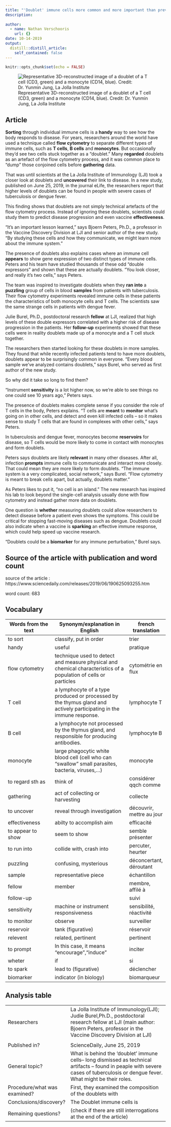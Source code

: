```yaml
---
title: "'Doublet' immune cells more common and more important than previously thought"
description: 
  
author:
  - name: Nathan Verschooris
    url: {}
date: 10-14-2019
output:
  distill::distill_article:
    self_contained: false
---
```


```r
knitr::opts_chunk$set(echo = FALSE)
```
![ Representative 3D-reconstructed image of a doublet of a T cell (CD3, green) and a monocyte (CD14, blue). Credit: Dr. Yunmin Jung, La Jolla Institute](https://scx1.b-cdn.net/csz/news/800/2019/nocellisanis.jpg)

## Article
**Sorting** through individual immune cells is a **handy** way to see how the body responds to disease. For years, researchers around the world have used a technique called **flow cytometry** to separate different types of immune cells, such as **T cells**, **B cells** and **monocytes**. But occasionally they'd see two cells stuck together as a "doublet." Many **regarded** doublets as an artefact of the flow cytometry process, and it was common place to "dump" those conjoined cells before **gathering** data.

That was until scientists at the La Jolla Institute of Immunology (LJI) took a closer look at doublets and **uncovered** their link to disease. In a new study, published on June 25, 2019, in the journal eLife, the researchers report that higher levels of doublets can be found in people with severe cases of tuberculosis or dengue fever.

This finding shows that doublets are not simply technical artefacts of the flow cytometry process. Instead of ignoring these doublets, scientists could study them to predict disease progression and even vaccine **effectiveness**.

"It's an important lesson learned," says Bjoern Peters, Ph.D., a professor in the Vaccine Discovery Division at LJI and senior author of the new study. "By studying these cells and how they communicate, we might learn more about the immune system."

The presence of doublets also explains cases where an immune cell **appears** to show gene expression of two distinct types of immune cells. Peters and his team have studied thousands of these odd "double expressors" and shown that these are actually doublets. "You look closer, and really it's two cells," says Peters.

The team was inspired to investigate doublets when they **ran into** a **puzzling** group of cells in blood **samples** from patients with tuberculosis. Their flow cytometry experiments revealed immune cells in these patients the characteristics of both monocyte cells and T cells. The scientists saw the same strange cells in patients with dengue fever.

Julie Burel, Ph.D., postdoctoral research **fellow** at LJI, realized that high levels of these double expressors correlated with a higher risk of disease progression in the patients. Her **follow-up** experiments showed that these cells were in reality doublets made up of a monocyte and a T cell stuck together.

The researchers then started looking for these doublets in more samples. They found that while recently infected patients tend to have more doublets, doublets appear to be surprisingly common in everyone. "Every blood sample we've analyzed contains doublets," says Burel, who served as first author of the new study.

So why did it take so long to find them?

"Instrument **sensitivity** is a lot higher now, so we're able to see things no one could see 10 years ago," Peters says.

The presence of doublets makes complete sense if you consider the role of T cells in the body, Peters explains. "T cells are **meant** to **monitor** what's going on in other cells, and detect and even kill infected cells -- so it makes sense to study T cells that are found in complexes with other cells," says Peters.

In tuberculosis and dengue fever, monocytes become **reservoirs** for disease, so T cells would be more likely to come in contact with monocytes and form doublets.

Peters says doublets are likely **relevant** in many other diseases. After all, infection **prompts** immune cells to communicate and interact more closely. That could mean they are more likely to form doublets. "The immune system is a very complicated, social network," says Burel. "Flow cytometry is meant to break cells apart, but actually, doublets matter."

As Peters likes to put it, "no cell is an island." The new research has inspired his lab to look beyond the single-cell analysis usually done with flow cytometry and instead gather more data on doublets.

One question is **whether** measuring doublets could allow researchers to detect disease before a patient even shows the symptoms. This could be critical for stopping fast-moving diseases such as dengue. Doublets could also indicate when a vaccine is **sparking** an effective immune response, which could help speed up vaccine research.

"Doublets could be a **biomarker** for any immune perturbation," Burel says.

## Source of the article with publication and word count

source of the article : https://www.sciencedaily.com/releases/2019/06/190625093255.htm

word count: 683

## Vocabulary 

| Words from the text | Synonym/explanation in English | french translation |
| ------------------- | ------------------------------ | ---------------|
| to sort  |   classify, put in order                |trier|
| handy                    |   useful       | pratique|
|flow cytometry| technique used to detect and measure physical and chemical characteristics of a population of cells or particles|cytométrie en flux|
|T cell| a lymphocyte of a type produced or processed by the thymus gland and actively participating in the immune response.|lymphocyte T|
|B cell|a lymphocyte not processed by the thymus gland, and responsible for producing antibodies.|lymphocyte B|
|monocyte|large phagocytic white blood cell (cell who can "swallow" small parasites, bacteria, viruses,...) |monocyte|
|to regard sth as|think of|considérer qqch comme|
|gathering|act of collecting or harvesting|collecte|
|to uncover|reveal through investigation|découvrir, mettre au jour|
|effectiveness|abilty to accomplish aim|efficacité|
|to appear to show|seem to show|semble présenter|
|to run into|collide with, crash into|percuter, heurter|
|puzzling|confusing, mysterious| déconcertant, déroutant|
|sample|representative piece|échantillon|
|fellow|member|membre, affilé à|
|follow-up||suivi|
|sensitivity|machine or instrument responsiveness|sensibilité, réactivité|
|to monitor|observe|surveiller|
|reservoir|tank (figurative)|réservoir|
|relevent|related, pertinent|pertinent|
|to prompt|In this case, it means "encourage","induce"|inciter|
|wheter|if|si|
|to spark|lead to (figurative)|déclencher|
|biomarker|indicator (in biology)|biomarqueur|

## Analysis table 

|                              |                                                                     |
| ---------------------------- | ------------------------------------------------------------------- |
| Researchers                  |  La Jolla Institute of Immunology(LJI); Judie Burel,Ph.D., postdoctoral research fellow at LJI (main author: Bjoern Peters, professor in the Vaccine Discovery Division at LJI)
|
| Published in?                | ScienceDaily, June 25, 2019                                                      |
| General topic?               | What is behind the 'doublet' immune cells-- long dismissed as technical artifacts -- found in peaple with severe cases of tuberculosis or dengue fever. What might be their roles.  |
| Procedure/what was examined? | First, they examined the composition of the doublets with  |
| Conclusions/discovery?       |  The Doublet immune cells is       |
| Remaining questions?         | (check if there are still interrogations at the end of the article) |




